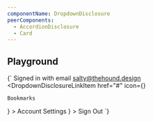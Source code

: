 ```yaml
---
componentName: DropdownDisclosure
peerComponents:
  - AccordionDisclosure
  - Card
---
```


## Playground

<LiveComponent>{`
<DropdownDisclosure listPosition="left" label="click to open">
  <DropdownDisclosureLabelItem>
    Signed in with email
  </DropdownDisclosureLabelItem>
  <DropdownDisclosureDescriptionItem>
    salty@thehound.design
  </DropdownDisclosureDescriptionItem>
  <DropdownDisclosureSeparatorItem />
  <DropdownDisclosureLinkItem
    href="#"
    icon={<SwingsetTestIcon name="bookmark" />}
  >
    Bookmarks
  </DropdownDisclosureLinkItem>
  <DropdownDisclosureLinkItem
    href="#"
    icon={<SwingsetTestIcon name="external-link" />}
  >
    Account Settings
  </DropdownDisclosureLinkItem>
  <DropdownDisclosureLinkItem
    href="#"
    icon={<SwingsetTestIcon name="sign-out" />}
  >
    Sign Out
  </DropdownDisclosureLinkItem>
</DropdownDisclosure>
`}</LiveComponent>
